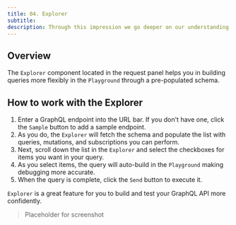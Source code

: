 ```yaml
---
title: 04. Explorer
subtitle:
description: Through this impression we go deeper on our understanding about Explorer
---
```


## Overview

The `Explorer` component located in the request panel helps you in building queries more flexibly in the `Playground` through a pre-populated schema.

## How to work with the Explorer

1. Enter a GraphQL endpoint into the URL bar. If you don't have one, click the `Sample` button to add a sample endpoint.
2. As you do, the `Explorer` will fetch the schema and populate the list with queries, mutations, and subscriptions you can perform.
3. Next, scroll down the list in the `Explorer` and select the checkboxes for items you want in your query.
4. As you select items, the query will auto-build in the `Playground` making debugging more accurate.
5. When the query is complete, click the `Send` button to execute it.

`Explorer` is a great feature for you to build and test your GraphQL API more confidently.

> Placeholder for screenshot
